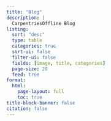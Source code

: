 ```yaml
---
title: "Blog"
description: |
  CarpentriesOffline Blog
listing: 
  sort: "desc"
  type: table
  categories: true
  sort-ui: false
  filter-ui: false
  fields: [image, title, categories]
  page-size: 20
  feed: true
format: 
  html: 
    page-layout: full
    toc: true
title-block-banner: false
citation: false
---
```


